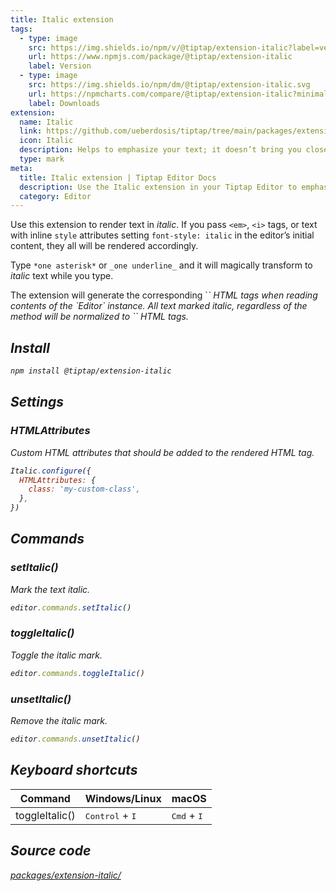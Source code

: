 ```yaml
---
title: Italic extension
tags:
  - type: image
    src: https://img.shields.io/npm/v/@tiptap/extension-italic?label=version
    url: https://www.npmjs.com/package/@tiptap/extension-italic
    label: Version
  - type: image
    src: https://img.shields.io/npm/dm/@tiptap/extension-italic.svg
    url: https://npmcharts.com/compare/@tiptap/extension-italic?minimal=true
    label: Downloads
extension:
  name: Italic
  link: https://github.com/ueberdosis/tiptap/tree/main/packages/extension-italic
  icon: Italic
  description: Helps to emphasize your text; it doesn’t bring you closer to Italy, though.
  type: mark
meta:
  title: Italic extension | Tiptap Editor Docs
  description: Use the Italic extension in your Tiptap Editor to emphasize your text with italics. Learn more in our docs!
  category: Editor
---
```



Use this extension to render text in _italic_. If you pass `<em>`, `<i>` tags, or text with inline `style` attributes setting `font-style: italic` in the editor’s initial content, they all will be rendered accordingly.

Type `*one asterisk*` or `_one underline_` and it will magically transform to _italic_ text while you type.

<CodeDemo path="/Marks/Italic" />

<Callout title="Restrictions" variant="default">
    The extension will generate the corresponding `<em>` HTML tags when reading contents of the `Editor` instance. All text marked italic, regardless of the method will be normalized to `<em>` HTML tags.
</Callout>

## Install

```bash
npm install @tiptap/extension-italic
```

## Settings

### HTMLAttributes

Custom HTML attributes that should be added to the rendered HTML tag.

```js
Italic.configure({
  HTMLAttributes: {
    class: 'my-custom-class',
  },
})
```

## Commands

### setItalic()

Mark the text italic.

```js
editor.commands.setItalic()
```

### toggleItalic()

Toggle the italic mark.

```js
editor.commands.toggleItalic()
```

### unsetItalic()

Remove the italic mark.

```js
editor.commands.unsetItalic()
```

## Keyboard shortcuts

| Command        | Windows/Linux                     | macOS                         |
| -------------- | --------------------------------- | ----------------------------- |
| toggleItalic() | <kbd>Control</kbd> + <kbd>I</kbd> | <kbd>Cmd</kbd> + <kbd>I</kbd> |

## Source code

[packages/extension-italic/](https://github.com/ueberdosis/tiptap/blob/main/packages/extension-italic/)
